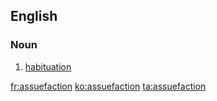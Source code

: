 ==English==

===Noun===
{{en-noun|-}}

# {{label|en|obsolete}} [[habituation]]

[[fr:assuefaction]]
[[ko:assuefaction]]
[[ta:assuefaction]]